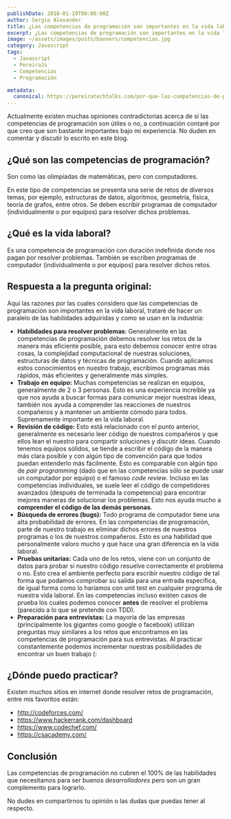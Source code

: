 ```yaml
---
publishDate: 2018-01-19T00:00:00Z
author: Sergio Alexander
title: ¿Las competencias de programación son importantes en la vida laboral?
excerpt: ¿Las competencias de programación son importantes en la vida laboral?
image: ~/assets/images/posts/banners/competencias.jpg
category: Javascript
tags:
  - Javascript
  - PereiraJs
  - Competencias
  - Programación

metadata:
  canonical: https://pereiratechtalks.com/por-que-las-competencias-de-programacion-son-importantes-en-la-vida-laboral/
---
```


Actualmente existen muchas opiniones contradictorias acerca de si las competencias de programación son útiles o no, a continuación contaré por que creo que son bastante importantes bajo mi experiencia. No duden en comentar y discutir lo escrito en este blog.

## ¿Qué son las competencias de programación?

Son como las olimpiadas de matemáticas, pero con computadores. 

En este tipo de competencias se presenta una serie de retos de diversos temas, por ejemplo, estructuras de datos, algoritmos, geometría, física, teoría de grafos, entre otros. Se deben escribir programas de computador (individualmente o por equipos) para resolver dichos problemas. 

## ¿Qué es la vida laboral?

Es una competencia de programación con duración indefinida donde nos pagan por resolver problemas. También se escriben programas de computador (individualmente o por equipos) para resolver dichos retos.

## Respuesta a la pregunta original:

Aquí las razones por las cuales considero que las competencias de programación son importantes en la vida laboral, trataré de hacer un paralelo de las habilidades adquiridas y como se usan en la industria:

- **Habilidades para resolver problemas**: Generalmente en las competencias de programación debemos resolver los retos de la manera más eficiente posible, para esto debemos conocer entre otras cosas, la complejidad computacional de nuestras soluciones, estructuras de datos y técnicas de programación. Cuando aplicamos estos conocimientos en nuestro trabajo, escribimos programas más rápidos, más eficientes y generalmente más simples.
- **Trabajo en equipo:** Muchas competencias se realizan en equipos, generalmente de 2 o 3 personas. Esto es una experiencia increíble ya que nos ayuda a buscar formas para comunicar mejor nuestras ideas, también nos ayuda a comprender las reacciones de nuestros compañeros y a mantener un ambiente cómodo para todos. Supremamente importante en la vida laboral.
- **Revisión de código:** Esto está relacionado con el punto anterior, generalmente es necesario leer código de nuestros compañeros y que ellos lean el nuestro para compartir soluciones y discutir ideas. Cuando tenemos equipos sólidos, se tiende a escribir el código de la manera más clara posible y con algún tipo de convención para que todos puedan entenderlo más fácilmente. Esto es comparable con algún tipo de *pair programming* (dado que en las competencias sólo se puede usar un computador por equipo) o el famoso *code review*. Incluso en las competencias individuales, se suele leer el código de competidores avanzados (después de terminada la competencia) para encontrar mejores maneras de solucionar los problemas. Esto nos ayuda mucho a **comprender el código de las demás personas**.
- **Búsqueda de errores (bugs):** Todo programa de computador tiene una alta probabilidad de errores. En las competencias de programación, parte de nuestro trabajo es eliminar dichos errores de nuestros programas o los de nuestros compañeros. Esto es una habilidad que personalmente valoro mucho y que hace una gran diferencia en la vida laboral. 
- **Pruebas unitarias:** Cada uno de los retos, viene con un conjunto de datos para probar si nuestro código resuelve correctamente el problema o no. Esto crea el ambiente perfecto para escribir nuestro código de tal forma que podamos comprobar su salida para una entrada específica, de igual forma como lo haríamos con unit test en cualquier programa de nuestra vida laboral. En las competencias incluso existen casos de prueba los cuales podemos conocer **antes** de resolver el problema (parecido a lo que se pretende con TDD).
- **Preparación para entrevistas:** La mayoría de las empresas (principalmente los gigantes como google o facebook) utilizan preguntas muy similares a los retos que encontramos en las competencias de programación para sus entrevistas. Al practicar constantemente podemos incrementar nuestras posibilidades de encontrar un buen trabajo (:


## ¿Dónde puedo practicar?
Existen muchos sitios en internet donde resolver retos de programación, entre mis favoritos están:

- http://codeforces.com/
- https://www.hackerrank.com/dashboard
- https://www.codechef.com/
- https://csacademy.com/

## Conclusión

Las competencias de programación no cubren el 100% de las habilidades que necesitamos para ser buenos *desarrolladores* pero son un gran complemento para lograrlo.

No dudes en compartirnos tu opinión o las dudas que puedas tener al respecto.